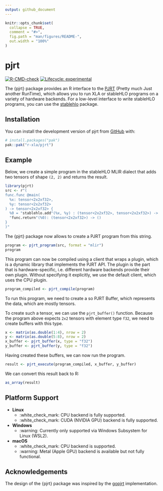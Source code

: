 ```yaml
---
output: github_document
---
```


<!-- README.md is generated from README.Rmd. Please edit that file -->

```r
knitr::opts_chunk$set(
  collapse = TRUE,
  comment = "#>",
  fig.path = "man/figures/README-",
  out.width = "100%"
)
```

# pjrt

<!-- badges: start -->
[![R-CMD-check](https://github.com/r-xla/pjrt/actions/workflows/R-CMD-check.yaml/badge.svg)](https://github.com/r-xla/pjrt/actions/workflows/R-CMD-check.yaml)
[![Lifecycle: experimental](https://img.shields.io/badge/lifecycle-experimental-orange.svg)](https://lifecycle.r-lib.org/articles/stages.html#experimental)
<!-- badges: end -->

The {pjrt} package provides an R interface to the [PJRT](https://github.com/openxla/pjrt) (Pretty much Just another RunTime), which allows you to run XLA or stableHLO programs on a variety of hardware backends.
For a low-level interface to write stableHLO programs, you can use the [stablehlo](https://github.com/r-xla/stablehlo) package.

## Installation

You can install the development version of pjrt from [GitHub](https://github.com/) with:

``` r
# install.packages("pak")
pak::pak("r-xla/pjrt")
```

## Example

Below, we create a simple program in the stableHLO MLIR dialect that adds two tensors of shape `(2, 2)` and returns the result.

```r
library(pjrt)
src <- r"(
func.func @main(
  %x: tensor<2x2xf32>,
  %y: tensor<2x2xf32>
) -> tensor<2x2xf32> {
  %0 = "stablehlo.add"(%x, %y) : (tensor<2x2xf32>, tensor<2x2xf32>) -> tensor<2x2xf32>
  "func.return"(%0): (tensor<2x2xf32>) -> ()
}
)"
```

The {pjrt} package now allows to create a PJRT program from this string.
```r
program <- pjrt_program(src, format = "mlir")
program
```

This program can now be compiled using a client that wraps a plugin, which is a dynamic library that implements the PJRT API.
The plugin is the part that is hardware-specific, i.e. different hardware backends provide their own plugin.
Without specifying it explicitly, we use the default client, which uses the CPU plugin.

```r
program_compiled <- pjrt_compile(program)
```

To run this program, we need to create a so PJRT Buffer, which represents the data, which are mostly tensors.

To create such a tensor, we can use the `pjrt_buffer()` function.
Because the program above expects `2x2` tensors with element type `f32`, we need to create buffers with this type.

```r
x <- matrix(as.double(1:4), nrow = 2)
y <- matrix(as.double(5:8), nrow = 2)
x_buffer <- pjrt_buffer(x, type = "f32")
y_buffer <- pjrt_buffer(y, type = "f32")
```

Having created these buffers, we can now run the program.

```r
result <- pjrt_execute(program_compiled, x_buffer, y_buffer)
```

We can convert this result back to R:

```r
as_array(result)
```

## Platform Support

- **Linux**
  - :white_check_mark: CPU backend is fully supported.
  - :white_check_mark: CUDA (NVIDIA GPU) backend is fully supported.
- **Windows**
  - :warning: Currently only supported via Windows Subsystem for Linux (WSL2).
- **macOS**
  - :white_check_mark: CPU backend is supported.
  - :warning: Metal (Apple GPU) backend is available but not fully functional.

## Acknowledgements

The design of the {pjrt} package was inspired by the [gopjrt](https://github.com/gomlx/gopjrt) implementation.
